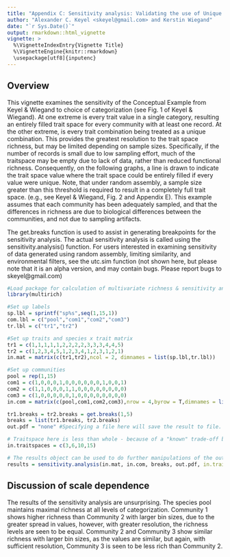 ---
title: "Appendix C: Sensitivity analysis: Validating the use of Unique Trait Combinations for measuring multivariate functional richness"
author: "Alexander C. Keyel <skeyel@gmail.com> and Kerstin Wiegand"
date: "`r Sys.Date()`"
output: rmarkdown::html_vignette
vignette: >
  %\VignetteIndexEntry{Vignette Title}
  %\VignetteEngine{knitr::rmarkdown}
  \usepackage[utf8]{inputenc}
---

## Overview
This vignette examines the sensitivity of the Conceptual Example from Keyel & Wiegand to choice of categorization (see Fig. 1 of Keyel & Wiegand). At one extreme is every trait value in a single category, resulting an entirely filled trait space for every community with at least one record. At the other extreme, is every trait combination being treated as a unique combination. This provides the greatest resolution to the trait space richness, but may be limited depending on sample sizes. Specifically, if the number of records is small due to low sampling effort, much of the traitspace may be empty due to lack of data, rather than reduced functional richness. Consequently, on the following graphs, a line is drawn to indicate the trait space value where the trait space could be entirely filled if every value were unique. Note, that under random assembly, a sample size greater than this threshold is required to result in a completely full trait space. (e.g., see Keyel & Wiegand, Fig. 2 and Appendix E). This example assumes that each community has been adequately sampled, and that the differences in richness are due to biological differences between the communities, and not due to sampling artifacts.

The get.breaks function is used to assist in generating breakpoints for the sensitivity analysis. The actual sensitivity analysis is called using the sensitivity.analysis() function. For users interested in examining sensitivity of data generated using random assembly, limiting similarity, and environmental filters, see the utc.sim function (not shown here, but please note that it is an alpha version, and may contain bugs. Please report bugs to skeyel@gmail.com)

```{r}
#Load package for calculation of multivariate richness & sensitivity analysis tools
library(multirich) 

#Set up labels
sp.lbl = sprintf("sp%s",seq(1,15,1))
com.lbl = c("pool","com1","com2","com3")
tr.lbl = c("tr1","tr2")

#Set up traits and species x trait matrix
tr1 = c(1,1,1,1,1,2,2,2,2,3,3,3,4,4,5)
tr2 = c(1,2,3,4,5,1,2,3,4,1,2,3,1,2,1)
in.mat = matrix(c(tr1,tr2),ncol = 2, dimnames = list(sp.lbl,tr.lbl))

#Set up communities
pool = rep(1,15)
com1 = c(1,0,0,0,1,0,0,0,0,0,0,1,0,0,1)
com2 = c(1,1,0,0,0,1,1,0,0,0,0,0,0,0,0)
com3 = c(1,0,0,0,0,0,1,0,0,0,0,0,0,0,0)
in.com = matrix(c(pool,com1,com2,com3),nrow = 4,byrow = T,dimnames = list(com.lbl,sp.lbl))

tr1.breaks = tr2.breaks = get.breaks(1,5)
breaks = list(tr1.breaks, tr2.breaks)
out.pdf = "none" #Specifying a file here will save the result to file.

# Traitspace here is less than whole - because of a "known" trade-off between the two traits
in.traitspaces = c(3,6,10,15) 

# The results object can be used to do further manipulations of the output data
results = sensitivity.analysis(in.mat, in.com, breaks, out.pdf, in.traitspaces = in.traitspaces)

```

## Discussion of scale dependence
The results of the sensitivity analysis are unsurprising. The species pool maintains maximal richness at all levels of categorization. Community 1 shows higher richness than Community 2 with larger bin sizes, due to the greater spread in values, however, with greater resolution, the richness levels are seen to be equal. Community 2 and Community 3 show similar richness with larger bin sizes, as the values are similar, but again, with sufficient resolution, Community 3 is seen to be less rich than Community 2.